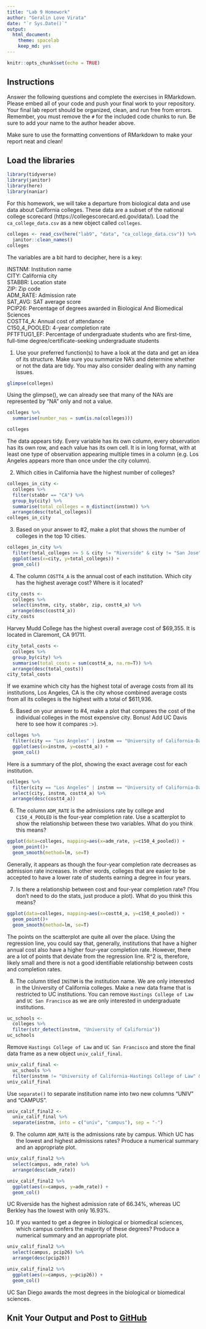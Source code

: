 ```yaml
---
title: "Lab 9 Homework"
author: "Geralin Love Virata"
date: "`r Sys.Date()`"
output:
  html_document: 
    theme: spacelab
    keep_md: yes
---
```


```r
knitr::opts_chunk$set(echo = TRUE)
```

## Instructions
Answer the following questions and complete the exercises in RMarkdown. Please embed all of your code and push your final work to your repository. Your final lab report should be organized, clean, and run free from errors. Remember, you must remove the `#` for the included code chunks to run. Be sure to add your name to the author header above.  

Make sure to use the formatting conventions of RMarkdown to make your report neat and clean!  

## Load the libraries
```r
library(tidyverse)
library(janitor)
library(here)
library(naniar)
``` 

For this homework, we will take a departure from biological data and use data about California colleges. These data are a subset of the national college scorecard (https://collegescorecard.ed.gov/data/). Load the `ca_college_data.csv` as a new object called `colleges`.
```r
colleges <- read_csv(here("lab9", "data", "ca_college_data.csv")) %>%
  janitor::clean_names()
colleges
```

The variables are a bit hard to decipher, here is a key:  

INSTNM: Institution name  
CITY: California city  
STABBR: Location state  
ZIP: Zip code  
ADM_RATE: Admission rate  
SAT_AVG: SAT average score  
PCIP26: Percentage of degrees awarded in Biological And Biomedical Sciences  
COSTT4_A: Annual cost of attendance  
C150_4_POOLED: 4-year completion rate  
PFTFTUG1_EF: Percentage of undergraduate students who are first-time, full-time degree/certificate-seeking undergraduate students  

1. Use your preferred function(s) to have a look at the data and get an idea of its structure. Make sure you summarize NA's and determine whether or not the data are tidy. You may also consider dealing with any naming issues.
```r
glimpse(colleges)
```
Using the glimpse(), we can already see that many of the NA's are represented by "NA" only and not a value.
```r
colleges %>%
  summarise(number_nas = sum(is.na(colleges)))
```

```r
colleges
```
The data appears tidy. Every variable has its own column, every observation has its own row, and each value has its own cell. It is in long format, with at least one type of observation appearing multiple times in a column (e.g. Los Angeles appears more than once under the city column).

2. Which cities in California have the highest number of colleges?
```r
colleges_in_city <- 
  colleges %>%
  filter(stabbr == "CA") %>%
  group_by(city) %>%
  summarise(total_colleges = n_distinct(instnm)) %>%
  arrange(desc(total_colleges))
colleges_in_city
```

3. Based on your answer to #2, make a plot that shows the number of colleges in the top 10 cities.
```r
colleges_in_city %>%
  filter(total_colleges >= 5 & city != "Riverside" & city != "San Jose") %>%
  ggplot(aes(x=city, y=total_colleges)) +
  geom_col()
```


4. The column `COSTT4_A` is the annual cost of each institution. Which city has the highest average cost? Where is it located?

```r
city_costs <- 
  colleges %>%
  select(instnm, city, stabbr, zip, costt4_a) %>%
  arrange(desc(costt4_a))
city_costs
```
Harvey Mudd College has the highest overall average cost of $69,355. It is located in Claremont, CA 91711.
```r
city_total_costs <- 
  colleges %>%
  group_by(city) %>%
  summarise(total_costs = sum(costt4_a, na.rm=T)) %>%
  arrange(desc(total_costs))
city_total_costs
```
If we examine which city has the highest total of average costs from all its institutions, Los Angeles, CA is the city whose combined average costs from all its colleges is the highest with a total of $611,936.

5. Based on your answer to #4, make a plot that compares the cost of the individual colleges in the most expensive city. Bonus! Add UC Davis here to see how it compares :>).
```r
colleges %>%
  filter(city == "Los Angeles" | instnm == "University of California-Davis") %>%
  ggplot(aes(x=instnm, y=costt4_a)) +
  geom_col()
```
Here is a summary of the plot, showing the exact average cost for each institution.
```r
colleges %>%
  filter(city == "Los Angeles" | instnm == "University of California-Davis") %>%
  select(city, instnm, costt4_a) %>%
  arrange(desc(costt4_a))
```

6. The column `ADM_RATE` is the admissions rate by college and `C150_4_POOLED` is the four-year completion rate. Use a scatterplot to show the relationship between these two variables. What do you think this means?
```r
ggplot(data=colleges, mapping=aes(x=adm_rate, y=c150_4_pooled)) +
  geom_point()+
  geom_smooth(method=lm, se=T)
```
Generally, it appears as though the four-year completion rate decreases as admission rate increases. In other words, colleges that are easier to be accepted to have a lower rate of students earning a degree in four years.

7. Is there a relationship between cost and four-year completion rate? (You don't need to do the stats, just produce a plot). What do you think this means?
```r
ggplot(data=colleges, mapping=aes(x=costt4_a, y=c150_4_pooled)) +
  geom_point()+
  geom_smooth(method=lm, se=T)
```
The points on the scatterplot are quite all over the place. Using the regression line, you could say that, generally, institutions that have a higher annual cost also have a higher four-year completion rate. However, there are a lot of points that deviate from the regression line. R^2 is, therefore, likely small and there is not a good identifiable relationship between costs and completion rates.

8. The column titled `INSTNM` is the institution name. We are only interested in the University of California colleges. Make a new data frame that is restricted to UC institutions. You can remove `Hastings College of Law` and `UC San Francisco` as we are only interested in undergraduate institutions.
```r
uc_schools <- 
  colleges %>%
  filter(str_detect(instnm, "University of California"))
uc_schools
```
Remove `Hastings College of Law` and `UC San Francisco` and store the final data frame as a new object `univ_calif_final`.
```r
univ_calif_final <- 
  uc_schools %>%
  filter(instnm != "University of California-Hastings College of Law" & instnm != "University of California-San Francisco")
univ_calif_final
```

Use `separate()` to separate institution name into two new columns "UNIV" and "CAMPUS".
```r
univ_calif_final2 <- 
  univ_calif_final %>%
  separate(instnm, into = c("univ", "campus"), sep = "-")
```

9. The column `ADM_RATE` is the admissions rate by campus. Which UC has the lowest and highest admissions rates? Produce a numerical summary and an appropriate plot.
```r
univ_calif_final2 %>%
  select(campus, adm_rate) %>%
  arrange(desc(adm_rate))
```

```r
univ_calif_final2 %>%
  ggplot(aes(x=campus, y=adm_rate)) +
  geom_col()
```
UC Riverside has the highest admission rate of 66.34%, whereas UC Berkley has the lowest with only 16.93%.

10. If you wanted to get a degree in biological or biomedical sciences, which campus confers the majority of these degrees? Produce a numerical summary and an appropriate plot.
```r
univ_calif_final2 %>%
  select(campus, pcip26) %>%
  arrange(desc(pcip26))
```
```r
univ_calif_final2 %>%
  ggplot(aes(x=campus, y=pcip26)) +
  geom_col()
```
UC San Diego awards the most degrees in the biological or biomedical sciences.

## Knit Your Output and Post to [GitHub](https://github.com/FRS417-DataScienceBiologists)